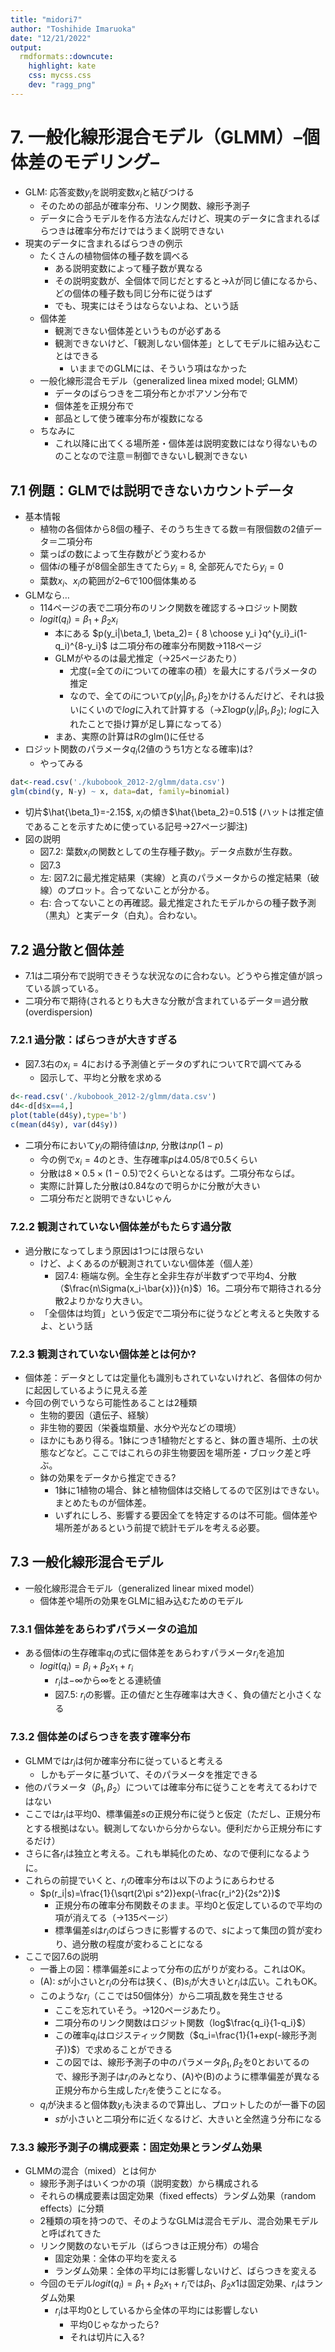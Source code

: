 ```yaml
---
title: "midori7"
author: "Toshihide Imaruoka"
date: "12/21/2022"
output:
  rmdformats::downcute:
    highlight: kate
    css: mycss.css
    dev: "ragg_png"
---
```

# 7. 一般化線形混合モデル（GLMM）--個体差のモデリング--
  * GLM: 応答変数$y_i$を説明変数$x_i$と結びつける
    * そのための部品が確率分布、リンク関数、線形予測子
    * データに合うモデルを作る方法なんだけど、現実のデータに含まれるばらつきは確率分布だけではうまく説明できない
  * 現実のデータに含まれるばらつきの例示
    * たくさんの植物個体の種子数を調べる
      * ある説明変数によって種子数が異なる
      * その説明変数が、全個体で同じだとすると→$\lambda$が同じ値になるから、どの個体の種子数も同じ分布に従うはず
      * でも、現実にはそうはならないよね、という話
    * 個体差
      * 観測できない個体差というものが必ずある
      * 観測できないけど、「観測しない個体差」としてモデルに組み込むことはできる
        * いままでのGLMには、そういう項はなかった
    * 一般化線形混合モデル（generalized linea mixed model; GLMM）
      * データのばらつきを二項分布とかポアソン分布で
      * 個体差を正規分布で
      * 部品として使う確率分布が複数になる
    * ちなみに
      * これ以降に出てくる場所差・個体差は説明変数にはなり得ないもののことなので注意＝制御できないし観測できない
      
## 7.1 例題：GLMでは説明できないカウントデータ
  * 基本情報
    * 植物の各個体から8個の種子、そのうち生きてる数＝有限個数の2値データ＝二項分布
    * 葉っぱの数によって生存数がどう変わるか
    * 個体$i$の種子が8個全部生きてたら$y_i=8$, 全部死んでたら$y_i=0$
    * 葉数$x_i$、$x_i$の範囲が2--6で100個体集める
  * GLMなら...
    * 114ページの表で二項分布のリンク関数を確認する→ロジット関数
    * $logit(q_i)=\beta_1+\beta_2x_i$     
      * 本にある $p(y_i|\beta_1, \beta_2)= { 8 \choose y_i }q^{y_i}_i(1-q_i)^{8-y_i}$ は二項分布の確率分布関数→118ページ
      * GLMがやるのは最尤推定（→25ページあたり）
        * 尤度(=全ての$i$についての確率の積）を最大にするパラメータの推定
        * なので、全ての$i$について$p(y_i|\beta_1, \beta_2)$をかけるんだけど、それは扱いにくいので$log$に入れて計算する（→$\Sigma$log$p(y_i|\beta_1, \beta_2)$; $log$に入れたことで掛け算が足し算になってる）
      * まあ、実際の計算はRのglm()に任せる
  * ロジット関数のパラメータ$q_i$(2値のうち1方となる確率)は?
    * やってみる
    
```r
dat<-read.csv('./kubobook_2012-2/glmm/data.csv')
glm(cbind(y, N-y) ~ x, data=dat, family=binomial)
```
    
* 切片$\hat{\beta_1}=-2.15$, $x_i$の傾き$\hat{\beta_2}=0.51$ (ハットは推定値であることを示すために使っている記号→27ページ脚注)
* 図の説明
  * 図7.2: 葉数$x_i$の関数としての生存種子数$y_i$。データ点数が生存数。
  * 図7.3
   * 左: 図7.2に最尤推定結果（実線）と真のパラメータからの推定結果（破線）のプロット。合ってないことが分かる。
   * 右: 合ってないことの再確認。最尤推定されたモデルからの種子数予測（黒丸）と実データ（白丸）。合わない。
   
## 7.2 過分散と個体差
* 7.1は二項分布で説明できそうな状況なのに合わない。どうやら推定値が誤っている誤っている。
* 二項分布で期待(されるとりも大きな分散が含まれているデータ＝過分散(overdispersion)

### 7.2.1 過分散：ばらつきが大きすぎる
* 図7.3右の$x_i=4$における予測値とデータのずれについてRで調べてみる
  * 図示して、平均と分散を求める

```r
d<-read.csv('./kubobook_2012-2/glmm/data.csv')
d4<-d[d$x==4,]
plot(table(d4$y),type='b')
c(mean(d4$y), var(d4$y))
```
* 二項分布において$y_i$の期待値は$np$, 分散は$np(1-p)$
  * 今の例で$x_i=4$のとき、生存確率$p$は$4.05/8$で0.5くらい
  * 分散は$8 \times 0.5 \times (1-0.5)$で2くらいとなるはず。二項分布ならば。
  * 実際に計算した分散は0.84なので明らかに分散が大きい
  * 二項分布だと説明できないじゃん

### 7.2.2 観測されていない個体差がもたらす過分散
* 過分散になってしまう原因は1つには限らない
  * けど、よくあるのが観測されていない個体差（個人差）
    * 図7.4: 極端な例。全生存と全非生存が半数ずつで平均4、分散（$\frac{n\Sigma(x_i-\bar{x})}{n}$）16。二項分布で期待される分散2よりかなり大きい。
  * 「全個体は均質」という仮定で二項分布に従うなどと考えると失敗するよ、という話
  
### 7.2.3 観測されていない個体差とは何か?
* 個体差：データとしては定量化も識別もされていないけれど、各個体の何かに起因しているように見える差
* 今回の例でいうなら可能性あることは2種類
  * 生物的要因（遺伝子、経験）
  * 非生物的要因（栄養塩類量、水分や光などの環境）
  * ほかにもあり得る。1鉢につき1植物だとすると、鉢の置き場所、土の状態などなど。ここではこれらの非生物要因を場所差・ブロック差と呼ぶ。
  * 鉢の効果をデータから推定できる?
    * 1鉢に1植物の場合、鉢と植物個体は交絡してるので区別はできない。まとめたものが個体差。
    * いずれにしろ、影響する要因全てを特定するのは不可能。個体差や場所差があるという前提で統計モデルを考える必要。
    
## 7.3 一般化線形混合モデル
* 一般化線形混合モデル（generalized linear mixed model）
  * 個体差や場所の効果をGLMに組み込むためのモデル
  
### 7.3.1 個体差をあらわずパラメータの追加
* ある個体$i$の生存確率$q_i$の式に個体差をあらわすパラメータ$r_i$を追加
  * $logit(q_i)=\beta_i+\beta_2x_1+r_i$
    * $r_i$は$-\infty$から$\infty$をとる連続値
    * 図7.5: $r_i$の影響。正の値だと生存確率は大きく、負の値だと小さくなる

### 7.3.2 個体差のばらつきを表す確率分布
* GLMMでは$r_i$は何か確率分布に従っていると考える
  * しかもデータに基づいて、そのパラメータを推定できる
* 他のパラメータ（$\beta_1, \beta_2$）については確率分布に従うことを考えてるわけではない
* ここでは$r_i$は平均0、標準偏差$s$の正規分布に従うと仮定（ただし、正規分布とする根拠はない。観測してないから分からない。便利だから正規分布にするだけ）
* さらに各$r_i$は独立と考える。これも単純化のため、なので便利になるように。
* これらの前提でいくと、$r_i$の確率分布は以下のようにあらわせる
  * $p(r_i|s)=\frac{1}{\sqrt(2\pi s^2)}exp(-\frac{r_i^2}{2s^2})$
    * 正規分布の確率分布関数そのまま。平均0と仮定しているので平均の項が消えてる（→135ページ）
    * 標準偏差$s$は$r_i$のばらつきに影響するので、$s$によって集団の質が変わり、過分散の程度が変わることになる
* ここで図7.6の説明
  * 一番上の図：標準偏差$s$によって分布の広がりが変わる。これはOK。
  * (A): $s$が小さいと$r_i$の分布は狭く、(B)$s_i$が大きいと$r_i$は広い。これもOK。
  * このような$r_i$（ここでは50個体分）から二項乱数を発生させる
    * ここを忘れていそう。→120ページあたり。
    * 二項分布のリンク関数はロジット関数（log$\frac{q_i}{1-q_i}$）
    * この確率$q_i$はロジスティック関数（$q_i=\frac{1}{1+exp(-線形予測子)}$）で求めることができる
    * この図では、線形予測子の中のパラメータ$\beta_1, \beta_2$を0とおいてるので、線形予測子は$r_i$のみとなり、(A)や(B)のように標準偏差が異なる正規分布から生成した$r_i$を使うことになる。
  * $q_i$が決まると個体数$y_i$も決まるので算出し、プロットしたのが一番下の図
    * $s$が小さいと二項分布に近くなるけど、大きいと全然違う分布になる
    
### 7.3.3 線形予測子の構成要素：固定効果とランダム効果
* GLMMの混合（mixed）とは何か
  * 線形予測子はいくつかの項（説明変数）から構成される
  * それらの構成要素は固定効果（fixed effects）ランダム効果（random effects）に分類
  * 2種類の項を持つので、そのようなGLMは混合モデル、混合効果モデルと呼ばれてきた
  * リンク関数のないモデル（ばらつきは正規分布）の場合
    * 固定効果：全体の平均を変える
    * ランダム効果：全体の平均には影響しないけど、ばらつきを変える
  * 今回のモデル$logit(q_i)=\beta_1+\beta_2x_1+r_i$では$\beta_1$、$\beta_2x1$は固定効果、$r_i$はランダム効果
    * $r_i$は平均0としているから全体の平均には影響しない
      * 平均0じゃなかったら?
      * それは切片に入る?
